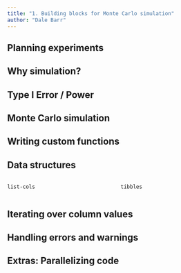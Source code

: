 ```yaml
---
title: "1. Building blocks for Monte Carlo simulation"
author: "Dale Barr"
---
```


## Planning experiments

## Why simulation?

## Type I Error / Power

## Monte Carlo simulation

## Writing custom functions

## Data structures

:::: {.columns}

::: {.column width="50%"}
`list-cols`
:::

::: {.column width="50%"}
`tibbles`
:::

::::

## Iterating over column values

## Handling errors and warnings

## Extras: Parallelizing code

